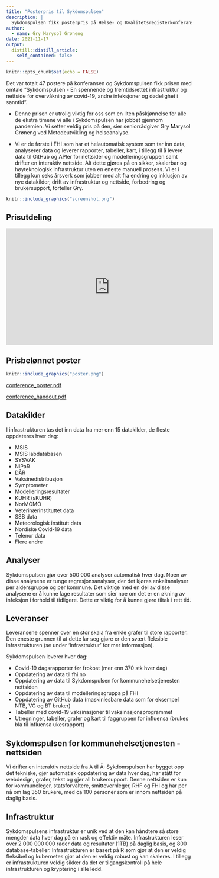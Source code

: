 ```yaml
---
title: "Posterpris til Sykdomspulsen"
description: |
  Sykdomspulsen fikk posterpris på Helse- og Kvalitetsregisterkonferansen 2021.
author:
  - name: Gry Marysol Grøneng
date: 2021-11-17
output:
  distill::distill_article:
    self_contained: false
---
```



```r
knitr::opts_chunk$set(echo = FALSE)
```

Det var totalt 47 postere på konferansen og Sykdomspulsen fikk prisen med omtale "Sykdomspulsen - En spennende og fremtidsrettet infrastruktur og nettside for overvåkning av covid-19, andre infeksjoner og dødelighet i sanntid".

- Denne prisen er utrolig viktig for oss som en liten påskjønnelse for alle de ekstra timene vi alle i Sykdomspulsen har jobbet gjennom pandemien. Vi setter veldig pris på den, sier seniorrådgiver Gry Marysol Grøneng ved Metodeutvikling og helseanalyse.

- Vi er de første i FHI som har et helautomatisk system som tar inn data, analyserer data og leverer rapporter, tabeller, kart, i tillegg til å levere data til GitHub og APIer for nettsider og modelleringsgruppen samt drifter en interaktiv nettside. Alt dette gjøres på en sikker, skalerbar og høyteknologisk infrastruktur uten en eneste manuell prosess. Vi er i tillegg kun seks årsverk som jobber med alt fra endring og inklusjon av nye datakilder, drift av infrastruktur og nettside, forbedring og brukersupport, forteller Gry.

```r
knitr::include_graphics("screenshot.png")
```

## Prisutdeling

<iframe width="560" height="315" src="https://www.youtube.com/embed/VeIcQU9Cj-4?start=4483" frameborder="0" allow="accelerometer; autoplay; clipboard-write; encrypted-media; gyroscope; picture-in-picture" allowfullscreen></iframe>

## Prisbelønnet poster

```r
knitr::include_graphics("poster.png")
```

[conference_poster.pdf](./conference_poster.pdf)

[conference_handout.pdf](./conference_handout.pdf)

## Datakilder

I infrastrukturen tas det inn data fra mer enn 15 datakilder, de fleste oppdateres hver dag:

- MSIS
- MSIS labdatabasen
- SYSVAK
- NIPaR
- DÅR
- Vaksinedistribusjon
- Symptometer
- Modelleringsresultater
- KUHR (sKUHR)
- NorMOMO
- Veterinærinstituttet data
- SSB data
- Meteorologisk institutt data
- Nordiske Covid-19 data
- Telenor data
- Flere andre

## Analyser

Sykdomspulsen gjør over 500 000 analyser automatisk hver dag. Noen av disse analysene er tunge regresjonsanalyser, der det kjøres enkeltanalyser per aldersgruppe og per kommune. Det viktige med en del av disse analysene er å kunne lage resultater som sier noe om det er en økning av infeksjon i forhold til tidligere. Dette er viktig for å kunne gjøre tiltak i rett tid.

## Leveranser

Leveransene spenner over en stor skala fra enkle grafer til store rapporter. Den eneste grunnen til at dette lar seg gjøre er den svært fleksible infrastrukturen (se under 'Infrastruktur' for mer informasjon).

Sykdomspulsen leverer hver dag:

- Covid-19 dagsrapporter før frokost (mer enn 370 stk hver dag)
- Oppdatering av data til fhi.no
- Oppdatering av data til Sykdomspulsen for kommunehelsetjenesten nettsiden
- Oppdatering av data til modelleringsgruppa på FHI
- Oppdatering av GitHub data (maskinlesbare data som for eksempel NTB, VG og BT bruker)
- Tabeller med covid-19 vaksinasjoner til vaksinasjonsprogrammet
- Utregninger, tabeller, grafer og kart til faggruppen for influensa (brukes bla til influensa ukesrapport)
 
## Sykdomspulsen for kommunehelsetjenesten - nettsiden

Vi drifter en interaktiv nettside fra A til Å: Sykdomspulsen har bygget opp det tekniske, gjør automatisk oppdatering av data hver dag, har stått for webdesign, grafer, tekst og gjør all brukersupport. Denne nettsiden er kun for kommuneleger, statsforvaltere, smittevernleger, RHF og FHI og har per nå om lag 350 brukere, med ca 100 personer som er innom nettsiden på daglig basis.

## Infrastruktur

Sykdomspulsens infrastruktur er unik ved at den kan håndtere så store mengder data hver dag på en rask og effektiv måte. Infrastrukturen leser over 2 000 000 000 rader data og resultater (1TB) på daglig basis, og 800 database-tabeller. Infrastrukturen er basert på R som gjør at den er veldig fleksibel og kubernetes gjør at den er veldig robust og kan skaleres. I tillegg er infrastrukturen veldig sikker da det er tilgangskontroll på hele infrastrukturen og kryptering i alle ledd.



